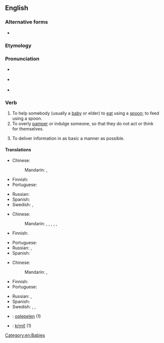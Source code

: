 {{also|spoonfeed}}
==English==

===Alternative forms===
* {{l|en|spoonfeed}}

===Etymology===
{{compound|en|spoon|feed}}

===Pronunciation===
* {{a|GenAm}} {{IPA|/ˈspunˌfid/|lang=en}}
* {{a|RP}} {{IPA|/ˈspuːnfiːd/|lang=en}}
* {{hyphenation|spoon|feed|lang=en}}

===Verb===
{{en-verb|head=[[spoon]]-[[feed]]|spoon-feeds|spoon-feeding|spoon-fed}}

# To help somebody (usually a [[baby]] or elder) to [[eat]] using a [[spoon]]; to feed using a spoon.
# To overly [[pamper]] or indulge someone, so that they do not act or think for themselves.
#: {{uxi|en|I can help you with your homework, but you must understand the concept, because I will not '''spoon-feed''' you.}}
# To deliver information in as basic a manner as possible.<!-- to [[teach]] or [[assist]] whilst requiring little or no [[effort]] on the part of the person being taught or assisted -->

====Translations====
{{trans-top|help somebody to eat using a spoon}}
* Chinese:
*: Mandarin: {{t|cmn|[[用]][[勺子]][[餵]]}}, {{t|cmn|[[用]][[勺子]][[喂]]|tr=yòng sháozi wèi}}
* Finnish: {{t|fi|[[syöttää]] [[lusikalla]]}}
* Portuguese: {{t|pt|[[dar]] [[de]] [[comer]] [[com]] [[colher]]}}
{{trans-mid}}
* Russian: {{t|ru|корми́ть ложкой}}
* Spanish: {{t|es|dar de comer con cuchara}}
* Swedish: {{t+|sv|skedmata}}, {{t+|sv|mata}}
{{trans-bottom}}

{{trans-top|overly pamper or indulge someone}}
* Chinese:
*: Mandarin: {{t+|cmn|溺愛}}, {{t+|cmn|溺爱|tr=nì'ài}}, {{t+|cmn|嬌慣}}, {{t+|cmn|娇惯|tr=jiāoguàn}}, {{t+|cmn|寵壞}}, {{t+|cmn|宠坏|tr=chǒnghuài}}
* Finnish: {{t|fi|poispilata}}
{{trans-mid}}
* Portuguese: {{t|pt|[[dar]] [[tudo]] [[mastigado]]}}
* Russian: {{t+|ru|ба́ловать}}, {{t+|ru|не́жить}}
* Spanish: {{t-needed|es}}
{{trans-bottom}}

{{trans-top|deliver information in as basic a manner as possible}}
* Chinese:
*: Mandarin: {{t+|cmn|灌輸}}, {{t+|cmn|灌输|tr=guànshū}}
* Finnish: {{t+|fi|vääntää rautalangasta}}
* Portuguese: {{t+|pt|mastigar}}
{{trans-mid}}
* Russian: {{t+|ru|растолко́вывать}}, {{t+|ru|разжёвывать}}
* Spanish: {{t+|es|masticar}}
* Swedish: {{t+|sv|skedmata}}, {{t+|sv|dalta}}, {{t+|sv|klema}}
{{trans-bottom}}

{{checktrans-top}}
* {{ttbc|nl}}: [[oplepelen]] (1)
{{trans-mid}}
* {{ttbc|sk}}: [[kŕmiť]] (1)
{{trans-bottom}}

[[Category:en:Babies]]